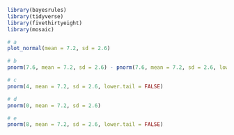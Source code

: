 ```r
library(bayesrules)
library(tidyverse)
library(fivethirtyeight)
library(mosaic)
```

```r
# a
plot_normal(mean = 7.2, sd = 2.6)
```

```r
# b
pnorm(7.6, mean = 7.2, sd = 2.6) - pnorm(7.6, mean = 7.2, sd = 2.6, lower.tail = FALSE)
```

```r
# c
pnorm(4, mean = 7.2, sd = 2.6, lower.tail = FALSE)
```

```r
# d
pnorm(0, mean = 7.2, sd = 2.6)
```

```r
# e
pnorm(8, mean = 7.2, sd = 2.6, lower.tail = FALSE)
```

